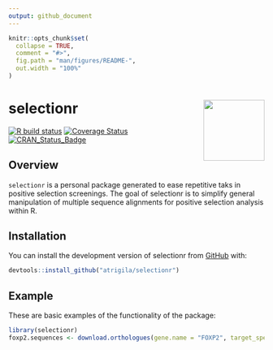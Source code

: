```yaml
---
output: github_document
---
```


<!-- README.md is generated from README.Rmd. Please edit that file -->

```r
knitr::opts_chunk$set(
  collapse = TRUE,
  comment = "#>",
  fig.path = "man/figures/README-",
  out.width = "100%"
)
```

# selectionr <img src="/Users/Usuario/Desktop/tests/hex.png" align="right" width="120" />

<!-- badges: start -->
<!-- badges: end -->

[![R build status](https://github.com/tidyverse/ggplot2/workflows/R-CMD-check/badge.svg)](https://github.com/tidyverse/ggplot2/actions)
[![Coverage Status](https://img.shields.io/codecov/c/github/tidyverse/ggplot2/master.svg)](https://codecov.io/github/tidyverse/ggplot2?branch=master)
[![CRAN_Status_Badge](https://www.r-pkg.org/badges/version/ggplot2)](https://cran.r-project.org/package=ggplot2)


## Overview

`selectionr` is a personal package generated to ease repetitive taks in positive selection screenings. The goal of selectionr is to simplify general manipulation of multiple sequence alignments for positive selection analysis within R.

## Installation

You can install the development version of selectionr from [GitHub](https://github.com) with:

``` r
devtools::install_github("atrigila/selectionr")
```


## Example

These are basic examples of the functionality of the package:

```r
library(selectionr)
foxp2.sequences <- download.orthologues(gene.name = "FOXP2", target_species = "human", target_taxon = 9443)
```

